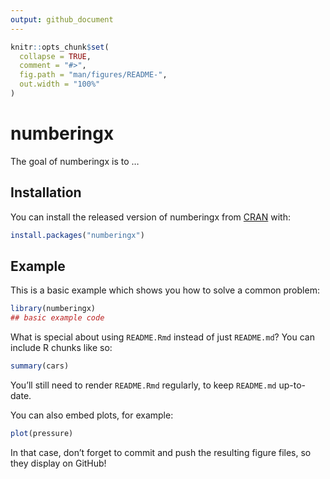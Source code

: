 ```yaml
---
output: github_document
---
```


<!-- README.md is generated from README.Rmd. Please edit that file -->

```r
knitr::opts_chunk$set(
  collapse = TRUE,
  comment = "#>",
  fig.path = "man/figures/README-",
  out.width = "100%"
)
```

# numberingx

<!-- badges: start -->
<!-- badges: end -->

The goal of numberingx is to ...

## Installation

You can install the released version of numberingx from [CRAN](https://CRAN.R-project.org) with:

``` r
install.packages("numberingx")
```

## Example

This is a basic example which shows you how to solve a common problem:

```r
library(numberingx)
## basic example code
```

What is special about using `README.Rmd` instead of just `README.md`? You can include R chunks like so:

```r
summary(cars)
```

You'll still need to render `README.Rmd` regularly, to keep `README.md` up-to-date.

You can also embed plots, for example:

```r
plot(pressure)
```

In that case, don't forget to commit and push the resulting figure files, so they display on GitHub!

